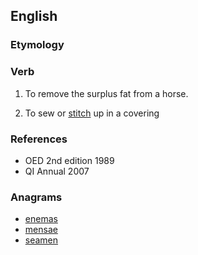 ==English==

===Etymology===
{{prefix|en|seam|lang=en}}

===Verb===
{{en-verb}}

# {{lb|en|obsolete}} To remove the surplus fat from a horse.
# {{lb|en|obsolete}} To sew or [[stitch]] up in a covering

===References===
* OED 2nd edition 1989
* QI Annual 2007

===Anagrams===
* [[enemas#English|enemas]]
* [[mensae#English|mensae]]
* [[seamen#English|seamen]]